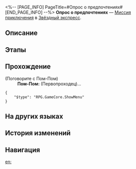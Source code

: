 <%-- [PAGE_INFO]
PageTitle=#Опрос о предпочтениях#
[END_PAGE_INFO] --%>
{{Дополнить|Диалоги.}}
{{Миссия Инфобокс
|id              = 4050019
|Название        = 
|Изображение     = Миссия Опрос о предпочтениях.png
|Тип             = Миссия приключения
|Событие         = 
|Глава           = 
|Условия         = 
|Персонажи       = Первопроходец; Пом-Пом
|СтартЛокация    = [[Звёздный экспресс]] — [[Общий вагон]]
|Мир             = Звёздный экспресс
|Предыдущая      = 
|Следующая       = 
|Награды         = Разрежённый эфир*2; Мнимые частицы*1; Кредиты*8 000
}}
'''Опрос о предпочтениях''' — [[Миссия приключения]] в [[Звёздный экспресс]].

==Описание==
{{Описание|<!--официальное описание из Перекрёстка судеб-->}}

==Этапы==


==Прохождение==
{{Дополнить}}


;(Поговорите с Пом-Пом)
:'''Пом-Пом:''' (Первопроходец)...
<pre>{
	"$type": "RPG.GameCore.ShowMenu"
}</pre>
{{Диалог Конец}}

==На других языках==
{{На других языках
|en   = Taste Test
|zhs  = 口味调查
|zht  = 口味調查
|ja   = 好みの調査
|ko   = 기호도 조사
|es   = Prueba de sabor
|fr   = Test de dégustation
|ru   = Опрос о предпочтениях
|th   = ทดสอบรสชาติ
|vi   = Điều Tra Khẩu Vị
|de   = Geschmackstest
|id   = Tes Rasa
|pt   = Teste de Sabor
}}

==История изменений==
{{История изменений|3.5}}

==Навигация==
{{Миссия приключения Навбокс|Глава }}

[[en:]]
